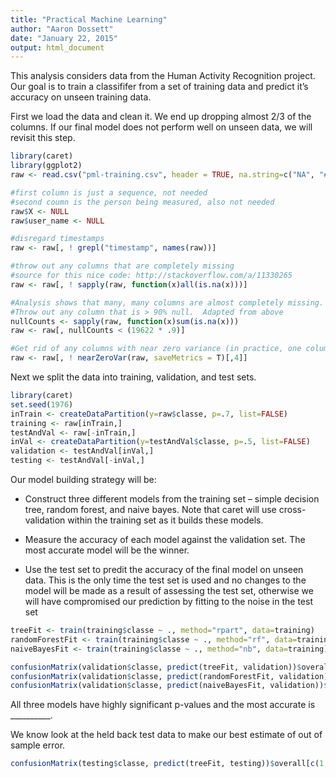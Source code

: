 ```yaml
---
title: "Practical Machine Learning"
author: "Aaron Dossett"
date: "January 22, 2015"
output: html_document
---
```


This analysis considers data from the Human Activity Recognition project.  Our goal is to train a classififer from a set of training data and predict it's accuracy on unseen training data.

First we load the data and clean it.  We end up dropping almost 2/3 of the columns.  If our final model does not perform well on unseen data, we will revisit this step.

```r
library(caret)
library(ggplot2)
raw <- read.csv("pml-training.csv", header = TRUE, na.string=c("NA", "#DIV/0!"))

#first column is just a sequence, not needed
#second coumn is the person being measured, also not needed
raw$X <- NULL
raw$user_name <- NULL

#disregard timestamps
raw <- raw[, ! grepl("timestamp", names(raw))]

#throw out any columns that are completely missing
#source for this nice code: http://stackoverflow.com/a/11330265
raw <- raw[, ! sapply(raw, function(x)all(is.na(x)))]

#Analysis shows that many, many columns are almost completely missing.
#Throw out any column that is > 90% null.  Adapted from above
nullCounts <- sapply(raw, function(x)sum(is.na(x)))
raw <- raw[, nullCounts < (19622 * .9)]

#Get rid of any columns with near zero variance (in practice, one column -- "new window")
raw <- raw[, ! nearZeroVar(raw, saveMetrics = T)[,4]]
```

Next we split the data into training, validation, and test sets.  
```r
library(caret)
set.seed(1976)
inTrain <- createDataPartition(y=raw$classe, p=.7, list=FALSE)
training <- raw[inTrain,]
testAndVal <- raw[-inTrain,]
inVal <- createDataPartition(y=testAndVal$classe, p=.5, list=FALSE)
validation <- testAndVal[inVal,]
testing <- testAndVal[-inVal,]
```

Our model building strategy will be:

* Construct three different models from the training set -- simple decision tree, random forest, and naive bayes.  Note that caret will use cross-validation within the training set as it builds these models.

* Measure the accuracy of each model against the validation set.  The most accurate model will be the winner.

* Use the test set to predit the accuracy of the final model on unseen data.  This is the only time the test set is used and no changes to the model will be made as a result of assessing the test set, otherwise we will have compromised our prediction by fitting to the noise in the test set

```r
treeFit <- train(training$classe ~ ., method="rpart", data=training)
randomForestFit <- train(training$classe ~ ., method="rf", data=training)
naiveBayesFit <- train(training$classe ~ ., method="nb", data=training)

confusionMatrix(validation$classe, predict(treeFit, validation))$overall[c(1,3,4,6)]
confusionMatrix(validation$classe, predict(randomForestFit, validation))$overall[c(1,3,4,6)]
confusionMatrix(validation$classe, predict(naiveBayesFit, validation))$overall[c(1,3,4,6)]
```

All three models have highly significant p-values and the most accurate is __________.

We know look at the held back test data to make our best estimate of out of sample error.

```r
confusionMatrix(testing$classe, predict(treeFit, testing))$overall[c(1,3,4,6)]
```